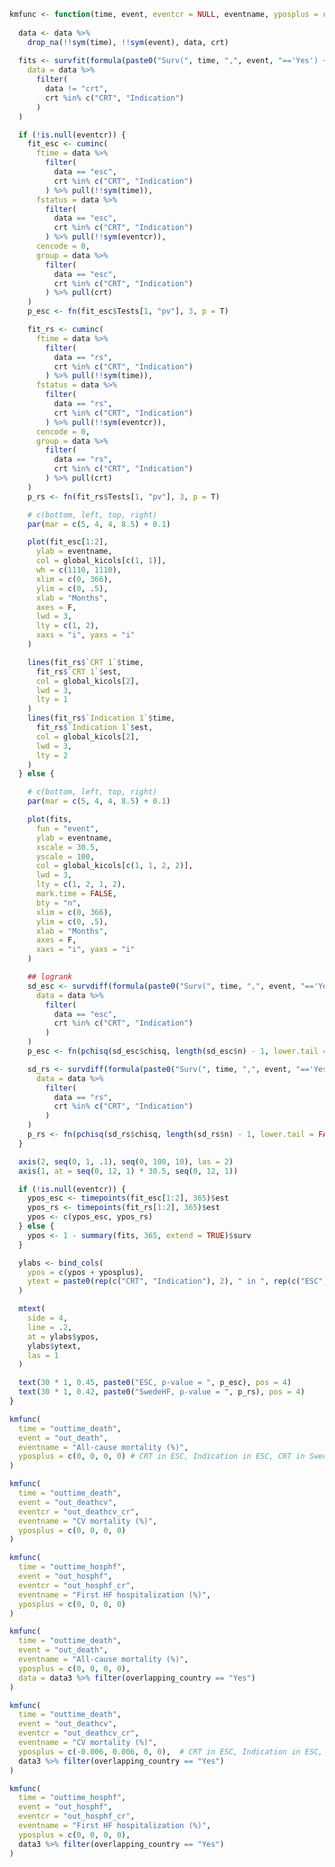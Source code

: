 ```r

kmfunc <- function(time, event, eventcr = NULL, eventname, yposplus = rep(0, 4), data = data3) {
  
  data <- data %>%
    drop_na(!!sym(time), !!sym(event), data, crt)
  
  fits <- survfit(formula(paste0("Surv(", time, ",", event, "=='Yes') ~ data + crt")),
    data = data %>%
      filter(
        data != "crt",
        crt %in% c("CRT", "Indication")
      )
  )

  if (!is.null(eventcr)) {
    fit_esc <- cuminc(
      ftime = data %>%
        filter(
          data == "esc",
          crt %in% c("CRT", "Indication")
        ) %>% pull(!!sym(time)),
      fstatus = data %>%
        filter(
          data == "esc",
          crt %in% c("CRT", "Indication")
        ) %>% pull(!!sym(eventcr)),
      cencode = 0,
      group = data %>%
        filter(
          data == "esc",
          crt %in% c("CRT", "Indication")
        ) %>% pull(crt)
    )
    p_esc <- fn(fit_esc$Tests[1, "pv"], 3, p = T)

    fit_rs <- cuminc(
      ftime = data %>%
        filter(
          data == "rs",
          crt %in% c("CRT", "Indication")
        ) %>% pull(!!sym(time)),
      fstatus = data %>%
        filter(
          data == "rs",
          crt %in% c("CRT", "Indication")
        ) %>% pull(!!sym(eventcr)),
      cencode = 0,
      group = data %>%
        filter(
          data == "rs",
          crt %in% c("CRT", "Indication")
        ) %>% pull(crt)
    )
    p_rs <- fn(fit_rs$Tests[1, "pv"], 3, p = T)

    # c(bottom, left, top, right)
    par(mar = c(5, 4, 4, 8.5) + 0.1)

    plot(fit_esc[1:2],
      ylab = eventname,
      col = global_kicols[c(1, 1)],
      wh = c(1110, 1110),
      xlim = c(0, 366),
      ylim = c(0, .5),
      xlab = "Months",
      axes = F,
      lwd = 3,
      lty = c(1, 2),
      xaxs = "i", yaxs = "i"
    )

    lines(fit_rs$`CRT 1`$time,
      fit_rs$`CRT 1`$est,
      col = global_kicols[2],
      lwd = 3,
      lty = 1
    )
    lines(fit_rs$`Indication 1`$time,
      fit_rs$`Indication 1`$est,
      col = global_kicols[2],
      lwd = 3,
      lty = 2
    )
  } else {

    # c(bottom, left, top, right)
    par(mar = c(5, 4, 4, 8.5) + 0.1)

    plot(fits,
      fun = "event",
      ylab = eventname,
      xscale = 30.5,
      yscale = 100,
      col = global_kicols[c(1, 1, 2, 2)],
      lwd = 3,
      lty = c(1, 2, 1, 2),
      mark.time = FALSE,
      bty = "n",
      xlim = c(0, 366),
      ylim = c(0, .5),
      xlab = "Months",
      axes = F,
      xaxs = "i", yaxs = "i"
    )

    ## logrank
    sd_esc <- survdiff(formula(paste0("Surv(", time, ",", event, "=='Yes') ~ crt")),
      data = data %>%
        filter(
          data == "esc",
          crt %in% c("CRT", "Indication")
        )
    )
    p_esc <- fn(pchisq(sd_esc$chisq, length(sd_esc$n) - 1, lower.tail = FALSE), dig = 3, p = TRUE)

    sd_rs <- survdiff(formula(paste0("Surv(", time, ",", event, "=='Yes') ~ crt")),
      data = data %>%
        filter(
          data == "rs",
          crt %in% c("CRT", "Indication")
        )
    )
    p_rs <- fn(pchisq(sd_rs$chisq, length(sd_rs$n) - 1, lower.tail = FALSE), dig = 3, p = TRUE)
  }

  axis(2, seq(0, 1, .1), seq(0, 100, 10), las = 2)
  axis(1, at = seq(0, 12, 1) * 30.5, seq(0, 12, 1))

  if (!is.null(eventcr)) {
    ypos_esc <- timepoints(fit_esc[1:2], 365)$est
    ypos_rs <- timepoints(fit_rs[1:2], 365)$est
    ypos <- c(ypos_esc, ypos_rs)
  } else {
    ypos <- 1 - summary(fits, 365, extend = TRUE)$surv
  }

  ylabs <- bind_cols(
    ypos = c(ypos + yposplus),
    ytext = paste0(rep(c("CRT", "Indication"), 2), " in ", rep(c("ESC", "SwedeHF"), each = 2))
  )

  mtext(
    side = 4,
    line = .2,
    at = ylabs$ypos,
    ylabs$ytext,
    las = 1
  )

  text(30 * 1, 0.45, paste0("ESC, p-value = ", p_esc), pos = 4)
  text(30 * 1, 0.42, paste0("SwedeHF, p-value = ", p_rs), pos = 4)
}
```

```r
kmfunc(
  time = "outtime_death",
  event = "out_death",
  eventname = "All-cause mortality (%)",
  yposplus = c(0, 0, 0, 0) # CRT in ESC, Indication in ESC, CRT in SwedeHF, Indication in SwedeHF
)
```

```r
kmfunc(
  time = "outtime_death",
  event = "out_deathcv",
  eventcr = "out_deathcv_cr",
  eventname = "CV mortality (%)",
  yposplus = c(0, 0, 0, 0) 
)
```

```r
kmfunc(
  time = "outtime_hosphf",
  event = "out_hosphf",
  eventcr = "out_hosphf_cr",
  eventname = "First HF hospitalization (%)",
  yposplus = c(0, 0, 0, 0) 
)
```

```r
kmfunc(
  time = "outtime_death",
  event = "out_death",
  eventname = "All-cause mortality (%)",
  yposplus = c(0, 0, 0, 0), 
  data = data3 %>% filter(overlapping_country == "Yes")
)
```

```r
kmfunc(
  time = "outtime_death",
  event = "out_deathcv",
  eventcr = "out_deathcv_cr",
  eventname = "CV mortality (%)",
  yposplus = c(-0.006, 0.006, 0, 0),  # CRT in ESC, Indication in ESC, CRT in SwedeHF, Indication in SwedeHF
  data3 %>% filter(overlapping_country == "Yes")
)
```

```r
kmfunc(
  time = "outtime_hosphf",
  event = "out_hosphf",
  eventcr = "out_hosphf_cr",
  eventname = "First HF hospitalization (%)",
  yposplus = c(0, 0, 0, 0), 
  data3 %>% filter(overlapping_country == "Yes")
)
```
